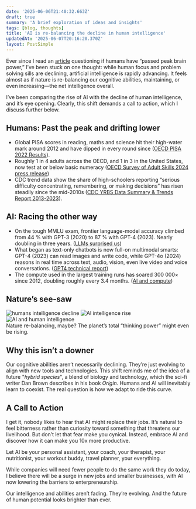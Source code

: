 ```yaml
---
date: '2025-06-06T21:40:32.663Z'
draft: true
summary: 'A brief exploration of ideas and insights'
tags: [blog, thoughts]
title: 'AI is re-balancing the decline in human intelligence'
updatedAt: '2025-06-07T20:16:20.370Z'
layout: PostSimple
---
```


Ever since I read an [article](https://www.ft.com/content/a8016c64-63b7-458b-a371-e0e1c54a13fc) questioning if humans have “passed peak brain power,” I’ve been stuck on one thought: while human focus and problem solving sills are declining, artificial intelligence is rapidly advancing. It feels almost as if nature is re-balancing our cognitive abilities, maintaining, or even increasing—the net intelligence overall.

I’ve been comparing the rise of AI with the decline of human intelligence, and it’s eye opening. Clearly, this shift demands a call to action, which I discuss further below.

## Humans: Past the peak and drifting lower

- Global PISA scores in reading, maths and science hit their high-water mark around 2012 and have dipped in every round since ([OECD PISA 2022 Results](https://www.oecd.org/en/publications/pisa-2022-results-volume-i_53f23881-en.html)).
- Roughly 1 in 4 adults across the OECD, and 1 in 3 in the United States, now test at or below basic numeracy ([OECD Survey of Adult Skills 2024 press release](https://www.oecd.org/en/about/news/press-releases/2024/12/adult-skills-in-literacy-and-numeracy-declining-or-stagnating-in-most-oecd-countries.html))
- CDC trend data show the share of high-schoolers reporting “serious difficulty concentrating, remembering, or making decisions” has risen steadily since the mid-2010s ([CDC YRBS Data Summary & Trends Report 2013-2023](https://www.cdc.gov/yrbs/dstr/pdf/YRBS-2023-Data-Summary-Trend-Report.pdf)).

## AI: Racing the other way

- On the tough MMLU exam, frontier language-model accuracy climbed from 44 % with GPT-3 (2020) to 87 % with GPT-4 (2023). Nearly doubling in three years. ([LLMs surprised us](https://www.planned-obsolescence.org/language-models-surprised-us/))
- What began as text-only chatbots is now full-on multimodal smarts: GPT-4 (2023) can read images and write code, while GPT-4o (2024) reasons in real time across text, audio, vision, even live video and voice conversations. ([GPT4 technical report](https://cdn.openai.com/papers/gpt-4.pdf))
- The compute used in the largest training runs has soared 300 000× since 2012, doubling roughly every 3.4 months. ([AI and compute](https://openai.com/index/ai-and-compute/?utm_source=chatgpt.com))

## Nature’s see-saw

<div className="flex flex-row gap-4 justify-center w-full h-[300px]">
  <img src="/static/images/human-ai/graph-a.png" alt="humans intelligence decline" />
  <img src="/static/images/human-ai/graph-b.png" alt="AI intelligence rise" />
</div>

<div className="flex flex-row gap-4 justify-center w-full h-[300px]">
  <img src="/static/images/human-ai/graph-c.png" alt="AI and human intelligence" />
</div>

<div className="text-center text-sm text-gray-500 italic mt-4">
  Nature re-balancing, maybe? The planet’s total “thinking power” might even be rising.
</div>

## Why this isn’t a downer

Our cognitive abilities aren’t necessarily declining. They’re just evolving to align with new tools and technologies. This shift reminds me of the idea of a future "_hybrid species_", a blend of biology and technology, which the sci-fi writer Dan Brown describes in his book _Origin_. Humans and AI will inevitably learn to coexist. The real question is how we adapt to ride this curve.

## A Call to Action

I get it, nobody likes to hear that AI might replace their jobs. It’s natural to feel bitterness rather than curiosity toward something that threatens our livelihood. But don’t let that fear make you cynical. Instead, embrace AI and discover how it can make you 10x more productive.

Let AI be your personal assistant, your coach, your therapist, your nutritionist, your workout buddy, travel planner, your everything.

While companies will need fewer people to do the same work they do today, I believe there will be a surge in new jobs and smaller businesses, with AI now lowering the barriers to enterpreneurship.

Our intelligence and abilities aren’t fading. They’re evolving. And the future of human potential looks brighter than ever.
